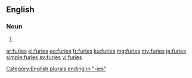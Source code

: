 {{also|Furies}}
==English==

===Noun===
{{head|en|plural}}

# {{plural of|fury|lang=en|nocat=1}}

[[Category:English plurals ending in "-ies"]]

[[ar:furies]]
[[el:furies]]
[[eo:furies]]
[[fr:furies]]
[[ku:furies]]
[[mg:furies]]
[[my:furies]]
[[ja:furies]]
[[simple:furies]]
[[sv:furies]]
[[vi:furies]]